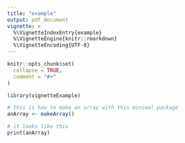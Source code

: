 ```yaml
---
title: "example"
output: pdf_document
vignette: >
  %\VignetteIndexEntry{example}
  %\VignetteEngine{knitr::rmarkdown}
  %\VignetteEncoding{UTF-8}
---
```


```r
knitr::opts_chunk$set(
  collapse = TRUE,
  comment = "#>"
)
```

```r
library(vignetteExample)

# this is how to make an array with this minimal package
anArray <- makeArray()

# it looks like this
print(anArray)
```
